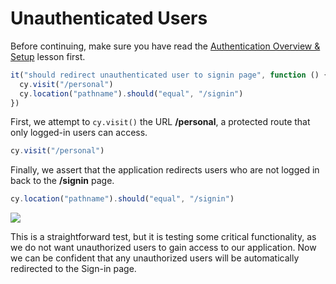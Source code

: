 # Unauthenticated Users

Before continuing, make sure you have read the [Authentication Overview & Setup](/real-world-examples/authentication-overview-and-setup) lesson first.

```js
it("should redirect unauthenticated user to signin page", function () {
  cy.visit("/personal")
  cy.location("pathname").should("equal", "/signin")
})
```

First, we attempt to `cy.visit()` the URL **/personal**, a protected route that only logged-in users can access.

```js
cy.visit("/personal")
```

Finally, we assert that the application redirects users who are not logged in back to the **/signin** page.

```js
cy.location("pathname").should("equal", "/signin")
```

![](/images/real-world-examples/authentication/unauthenticated-users/Screen_Shot_2021-06-28_at_1.35.44_PM.png)

This is a straightforward test, but it is testing some critical functionality, as we do not want unauthorized users to gain access to our application. Now we can be confident that any unauthorized users will be automatically redirected to the Sign-in page.
